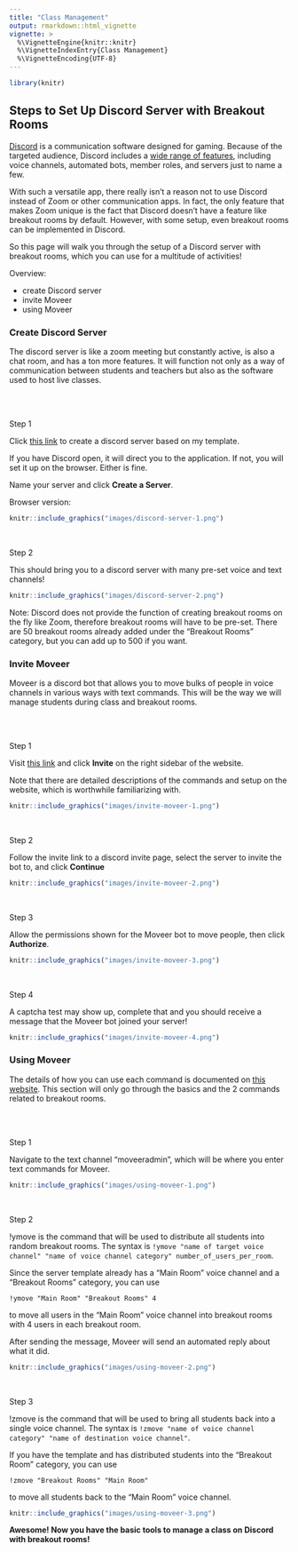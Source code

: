 ```yaml
---
title: "Class Management"
output: rmarkdown::html_vignette
vignette: >
  %\VignetteEngine{knitr::knitr}
  %\VignetteIndexEntry{Class Management}
  %\VignetteEncoding{UTF-8}
---
```


```r
library(knitr)
```

## Steps to Set Up Discord Server with Breakout Rooms

[Discord](https://discord.com/) is a communication software designed for gaming. Because of the targeted audience, Discord includes a [wide range of features](https://support.discord.com/hc/en-us/sections/201110577-Features), including voice channels, automated bots, member roles, and servers just to name a few. 

With such a versatile app, there really isn't a reason not to use Discord instead of Zoom or other communication apps. In fact, the only feature that makes Zoom unique is the fact that Discord doesn't have a feature like breakout rooms by default. However, with some setup, even breakout rooms can be implemented in Discord.

So this page will walk you through the setup of a Discord server with breakout rooms, which you can use for a multitude of activities!

Overview:

- create Discord server
- invite Moveer
- using Moveer

### Create Discord Server

The discord server is like a zoom meeting but constantly active, is also a chat room, and has a ton more features. It will function not only as a way of communication between students and teachers but also as the software used to host live classes.

<br><br>

Step 1

Click [this link](https://discord.new/tT3G4kESvqKm) to create a discord server based on my template.

If you have Discord open, it will direct you to the application. If not, you will set it up on the browser. Either is fine.

Name your server and click **Create a Server**.

Browser version:

```r
knitr::include_graphics("images/discord-server-1.png")
```

<br>

Step 2

This should bring you to a discord server with many pre-set voice and text channels!

```r
knitr::include_graphics("images/discord-server-2.png")
```

Note: Discord does not provide the function of creating breakout rooms on the fly like Zoom, therefore breakout rooms will have to be pre-set. There are 50 breakout rooms already added under the "Breakout Rooms" category, but you can add up to 500 if you want.

### Invite Moveer

Moveer is a discord bot that allows you to move bulks of people in voice channels in various ways with text commands. This will be the way we will manage students during class and breakout rooms.

<br><br>

Step 1

Visit [this link](https://top.gg/bot/400724460203802624) and click **Invite** on the right sidebar of the website.

Note that there are detailed descriptions of the commands and setup on the website, which is worthwhile familiarizing with.

```r
knitr::include_graphics("images/invite-moveer-1.png")
```

<br>

Step 2

Follow the invite link to a discord invite page, select the server to invite the bot to, and click **Continue**

```r
knitr::include_graphics("images/invite-moveer-2.png")
```

<br>

Step 3

Allow the permissions shown for the Moveer bot to move people, then click **Authorize**.

```r
knitr::include_graphics("images/invite-moveer-3.png")
```

<br>

Step 4

A captcha test may show up, complete that and you should receive a message that the Moveer bot joined your server!

```r
knitr::include_graphics("images/invite-moveer-4.png")
```


### Using Moveer

The details of how you can use each command is documented on [this website](https://top.gg/bot/400724460203802624). This section will only go through the basics and the 2 commands related to breakout rooms.

<br><br>

Step 1

Navigate to the text channel "moveeradmin", which will be where you enter text commands for Moveer.

```r
knitr::include_graphics("images/using-moveer-1.png")
```

<br>

Step 2

!ymove is the command that will be used to distribute all students into random breakout rooms. The syntax is `!ymove "name of target voice channel" "name of voice channel category" number_of_users_per_room`.

Since the server template already has a "Main Room" voice channel and a "Breakout Rooms" category, you can use

`!ymove "Main Room" "Breakout Rooms" 4`

to move all users in the "Main Room" voice channel into breakout rooms with 4 users in each breakout room.

After sending the message, Moveer will send an automated reply about what it did.

```r
knitr::include_graphics("images/using-moveer-2.png")
```

<br>

Step 3

!zmove is the command that will be used to bring all students back into a single voice channel. The syntax is `!zmove "name of voice channel category" "name of destination voice channel"`.

If you have the template and has distributed students into the "Breakout Room" category, you can use

`!zmove "Breakout Rooms" "Main Room"`

to move all students back to the "Main Room" voice channel.

```r
knitr::include_graphics("images/using-moveer-3.png")
```

**Awesome! Now you have the basic tools to manage a class on Discord with breakout rooms!**
